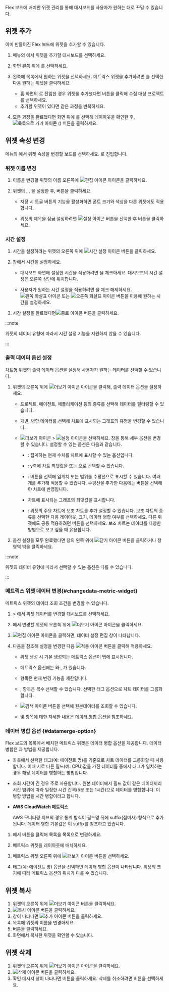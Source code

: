 Flex 보드에 배치한 위젯 관리를 통해 대시보드를 사용자가 원하는 대로 꾸밀 수 있습니다.

## 위젯 추가

이미 만들어진 Flex 보드에 위젯을 추가할 수 있습니다.

1. <Cmdname sid="side_flexboard" className="uitext" /> 메뉴의 <Cmdname sid="dashboard_list" className="uitext" />에서 위젯을 추가할 대시보드를 선택하세요.

1. 화면 왼쪽 위에 <Cmdname sid="edit_mode" className="uitext" />를 선택하세요.

1. 왼쪽에 <Cmdname sid="widget_template" className="uitext" /> 목록에서 원하는 위젯을 선택하세요. 메트릭스 위젯을 추가하려면 <Cmdname sid="all_metrics" className="uitext" />를 선택한 다음 원하는 위젯을 클릭하세요.

    * 홈 화면의 <Cmdname sid="integratedFlexboard" className="uitext" />로 진입한 경우 위젯을 추가했다면 <Cmdname sid="project_selection" className="uitext" /> 버튼을 클릭해 수집 대상 프로젝트를 선택하세요.
    * 추가할 위젯이 있다면 같은 과정을 반복하세요.

1. 모든 과정을 완료했다면 화면 위에 <Cmdname sid="view_mode" className="uitext" />를 선택해 레이아웃을 확인한 후, ![목록으로 가기 아이콘](/img/ico-exit.svg) (<Cmdname sid="go_to_list" className="uitext" />) 버튼을 클릭하세요.

## 위젯 속성 변경

<Cmdname sid="side_flexboard" className="uitext" /> 메뉴의 <Cmdname sid="dashboard_list" className="uitext" />에서 위젯 속성을 변경할 보드를 선택하세요. <Cmdname sid="edit_mode" className="uitext" />로 진입합니다.

### 위젯 이름 변경

1. 이름을 변경할 위젯의 이름 오른쪽에 ![편집 아이콘](/img/ico-edit.svg) 아이콘을 클릭하세요. 

1. 위젯의 <Cmdname sid="title" className="uitext" />, <Cmdname sid="font_size" className="uitext" />, <Cmdname sid="color" className="uitext" />을 설정한 후, <Cmdname sid="save" className="uitext" /> 버튼을 클릭하세요.

    * 저장 시 <Cmdname sid="apply_to_the_entire_widget" className="uitext" /> 토글 버튼의 기능을 활성화하면 폰트 크기와 색상을 다른 위젯에도 적용합니다.

    * 위젯의 제목을 잠금 설정하려면 ![설정 아이콘](/img/ico-invisible.svg) 버튼을 선택한 후 <Cmdname sid="save" className="uitext" /> 버튼을 클릭하세요.

### 시간 설정

1. 시간을 설정하려는 위젯의 오른쪽 위에 ![시간 설정 아이콘](/img/ico-time-set.svg) 버튼을 클릭하세요. 

1. <Cmdname sid="select_time_title" className="uitext" /> 창에서 시간을 설정하세요.

    * 대시보드 화면에 설정한 시간을 적용하려면 <Cmdname sid="use_dashboard_settings" className="uitext" />을 체크하세요. 대시보드의 시간 설정은 오른쪽 상단에 위치합니다.

    * 사용자가 원하는 시간 설정을 적용하려면 <Cmdname sid="use_dashboard_settings" className="uitext" />을 체크 해제하세요. ![왼쪽 화살표 아이콘](/img/left-arrow.svg) 또는 ![오른쪽 화살표 아이콘](/img/right-arrow.svg) 버튼을 이용해 원하는 시간을 설정하세요.

1. 시간 설정을 완료했다면![종료 아이콘](/img/ico-close.svg) 버튼을 클릭하세요.

:::note

위젯의 데이터 유형에 따라서 시간 설정 기능을 지원하지 않을 수 있습니다.

:::

### 출력 데이터 옵션 설정

차트형 위젯의 출력 데이터 옵션을 설정해 사용자가 원하는 데이터를 선택할 수 있습니다. 

1. 위젯의 오른쪽 위에 ![더보기 아이콘](/img/ico-more.svg) 아이콘을 클릭해, 출력 데이터 옵션을 설정하세요.

    * 프로젝트, 에이전트, 애플리케이션 등의 종류를 선택해 데이터를 필터링할 수 있습니다.

    * 개별, 병합 데이터를 선택해 차트에 표시되는 그래프의 유형을 변경할 수 있습니다.

    * ![더보기 아이콘](/img/ico-more.svg) &gt; ![설정 아이콘](/img/ico-setting.svg)을 선택하세요. <Cmdname sid="chart_settings" className="uitext" /> 창을 통해 세부 옵션을 변경할 수 있습니다. 설정할 수 있는 옵션은 다음과 같습니다.

      * <Cmdname sid="chart_type" className="uitext" />: 집계하는 현재 수치를 차트에 표시할 수 있는 옵션입니다.

      * <Cmdname sid="y_axis" className="uitext" /> <Cmdname sid="chart_max_value" className="uitext" />: y축에 차트 최댓값을 <Cmdname sid="auto" className="uitext" /> 또는 <Cmdname sid="fix" className="uitext" />으로 선택할 수 있습니다.

      * <Cmdname sid="set_horizontal_line" className="uitext" />: <Cmdname sid="add" className="uitext" /> 버튼을 선택해 임계치 또는 범위를 수평선으로 표시할 수 있습니다. 여러 개를 추가해 적용할 수 있습니다. 수평선을 추가한 다음에는 <Cmdname sid="apply" className="uitext" /> 버튼을 선택해야 차트에 반영됩니다.

      * <Cmdname sid="show_chart_max_value" className="uitext" /> 차트에 표시되는 그래프의 최댓값을 표시합니다.

      * <Cmdname sid="sub_chart" className="uitext" />: 위젯의 주요 차트에 보조 차트를 추가 설정할 수 있습니다. 보조 차트의 종류를 선택한 다음 레이아웃, 크기, 데이터 병합 여부를 선택하세요. 다른 위젯에도 공통 적용하려면 <Cmdname sid="apply_to_the_entire_widget" className="uitext" /> 버튼을 선택하세요. 보조 차트는 데이터를 다양한 방법으로 보고 싶을 때 유용합니다.
  
1. 옵션 설정을 모두 완료했다면 <Cmdname sid="chart_settings" className="uitext" /> 창의 왼쪽 위에 ![닫기 아이콘](/img/ico-close.svg) 버튼을 클릭하거나 <Cmdname sid="chart_settings" className="uitext" /> 창 영역 밖을 클릭하세요.

:::note

위젯의 데이터 유형에 따라서 선택할 수 있는 옵션은 다를 수 있습니다.

:::

### 메트릭스 위젯 데이터 변경{#changedata-metric-widget}

메트릭스 위젯의 데이터 조회 조건을 변경할 수 있습니다. 

1. <Cmdname sid="side_flexboard" className="uitext" /> &gt; <Cmdname sid="dashboard_list" className="uitext" />에서 위젯 데이터를 변경할 대시보드를 선택하세요. 

1. <Cmdname sid="edit_mode" className="uitext" />에서 변경할 위젯의 오른쪽 위에 ![더보기 아이콘](/img/ico-more.svg) 아이콘을 클릭하세요.

1. ![편집 아이콘](/img/ico-edit-metric.svg) 아이콘을 클릭하면, 데이터 설정 편집 창이 나타납니다.

1. 다음을 참조해 설정을 변경한 다음 ![적용 아이콘](/img/left-arrow.svg) <Cmdname sid="apply_to_the_widget" className="uitext" /> 버튼을 클릭해 적용하세요.

    * 위젯 생성 시 기본 생성되는 메트릭스 옵션이 탭에 표시됩니다.

    * 메트릭스 옵션에는 <Cmdname sid="category" className="uitext" />와 <Cmdname sid="field" className="uitext" />, <Cmdname sid="tag" className="uitext" />가 있습니다.

    * <Cmdname sid="category" className="uitext" /> 항목은 현재 변경 기능을 제한합니다.

    * <Cmdname sid="field" className="uitext" />, <Cmdname sid="tag" className="uitext" /> 항목은 복수 선택할 수 있습니다. 선택한 태그 옵션으로 차트 데이터를 그룹화합니다.

    * ![검색 아이콘](/img/ico-btn-search.png) 버튼을 선택해 원본데이터를 조회할 수 있습니다.

    * <Cmdname sid="object_merge" className="uitext" /> 및 <Cmdname sid="time_merge" className="uitext" /> 항목에 대한 자세한 내용은 [데이터 병합 옵션](#datamerge-option)을 참조하세요.


### 데이터 병합 옵션 {#datamerge-option}

Flex 보드의 <Cmdname sid="all_metrics" className="uitext" /> 목록에서 배치한 메트릭스 위젯은 데이터 병합 옵션을 제공합니다. 데이터 병합은 <Cmdname sid="object_merge" className="uitext" />과 <Cmdname sid="time_merge" className="uitext" /> 방법을 제공합니다.

* <Cmdname sid="object_merge" className="uitext" />

  좌측에서 선택한 태그(예: 에이전트 명)를 기준으로 차트 데이터를 그룹화할 때 사용합니다. 이때 서로 다른 필드(예: CPU)값을 가진 데이터들 중에서 태그가 일치하는 경우 해당 데이터를 병합하는 방법입니다.

* <Cmdname sid="time_merge" className="uitext" />

  조회 시간이 긴 경우 주로 사용합니다. 원본 데이터에서 필드 값이 같은 데이터끼리 시간 범위에 따라 일정한 시간 간격(5분 또는 1시간)으로 데이터를 병합합니다. 이 병합 방법을 시간 병합이라고 합니다.

* **AWS CloudWatch 메트릭스**

  AWS 모니터링 지표의 경우 통계 방식이 필드명 뒤에 suffix(접미사) 형식으로 추가됩니다. 데이터 병합 기본값은 이 suffix를 참조하고 있습니다.

  <ImgLang img='flexboard-awsec2-metrics.png' desc='AWS ColudWatch 메트릭스' />

1. <Cmdname sid="edit_mode" className="uitext" />에서 <Cmdname sid="all_metrics" className="uitext" /> 버튼을 클릭해 <Cmdname sid="widget_template" className="uitext" /> 목록을 <Cmdname sid="all_metrics" className="uitext" /> 목록으로 변경하세요.

1. 메트릭스 위젯을 레이아웃에 배치하세요.

1. 메트릭스 위젯 오른쪽 위에 ![더보기 아이콘](/img/ico-more.svg) 버튼을 선택하세요.

1. 태그(예: 에이전트 명) 옵션을 선택하면 데이터 병합 옵션이 나타납니다. 위젯의 크기에 따라 메트릭스 옵션의 위치가 다를 수 있습니다.

## 위젯 복사

1. 위젯의 오른쪽 위에 ![더보기 아이콘](/img/ico-more.svg) 버튼을 클릭하세요. 
1. ![복사 아이콘](/img/ico-copy.svg) 버튼을 클릭하세요.
1. <Cmdname sid="copy" className="uitext" /> 창이 나타나면 ![추가 아이콘](/img/ico-add.svg) <Cmdname sid="add_widget" className="uitext" /> 버튼을 클릭하세요.
1. 목록에 위젯의 이름을 변경하세요.
1. <Cmdname sid="apply" className="uitext" /> 버튼을 클릭하세요.
1. <Cmdname sid="edit_mode" className="uitext" /> 화면에서 복사한 위젯을 확인할 수 있습니다.

## 위젯 삭제

1. 위젯의 오른쪽 위에 ![더보기 아이콘](/img/ico-more.svg) 아이콘을 클릭하세요. 
1. ![삭제 아이콘](/img/ico-remove.svg) 버튼을 클릭하세요.
1. 확인 메시지 창이 나타나면 <Cmdname sid="delete" className="uitext" /> 버튼을 클릭하세요. 삭제를 취소하려면 <Cmdname sid="cancel" className="uitext" /> 버튼을 선택하세요.